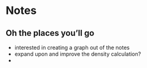 # Notes

## Oh the places you'll go
- interested in creating a graph out of the notes
- expand upon and improve the density calculation?
- 
